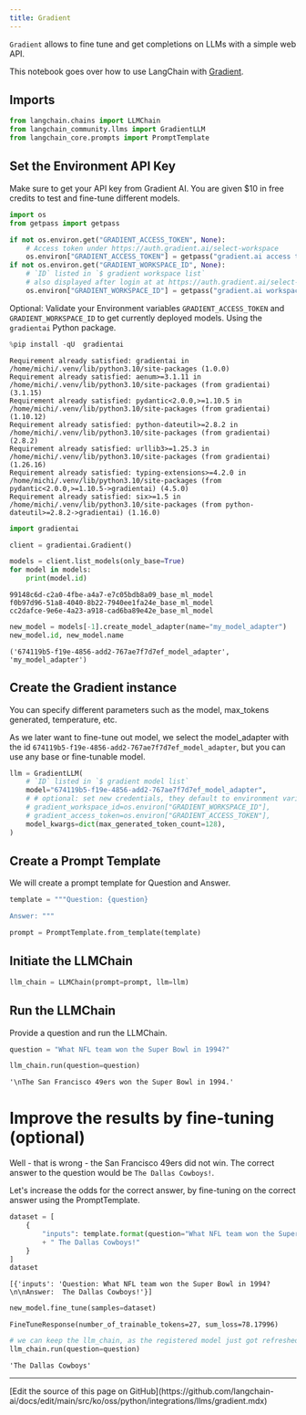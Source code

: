 ```yaml
---
title: Gradient
---
```


`Gradient` allows to fine tune and get completions on LLMs with a simple web API.

This notebook goes over how to use LangChain with [Gradient](https://gradient.ai/).

## Imports

```python
from langchain.chains import LLMChain
from langchain_community.llms import GradientLLM
from langchain_core.prompts import PromptTemplate
```

## Set the Environment API Key

Make sure to get your API key from Gradient AI. You are given $10 in free credits to test and fine-tune different models.

```python
import os
from getpass import getpass

if not os.environ.get("GRADIENT_ACCESS_TOKEN", None):
    # Access token under https://auth.gradient.ai/select-workspace
    os.environ["GRADIENT_ACCESS_TOKEN"] = getpass("gradient.ai access token:")
if not os.environ.get("GRADIENT_WORKSPACE_ID", None):
    # `ID` listed in `$ gradient workspace list`
    # also displayed after login at at https://auth.gradient.ai/select-workspace
    os.environ["GRADIENT_WORKSPACE_ID"] = getpass("gradient.ai workspace id:")
```

Optional: Validate your Environment variables `GRADIENT_ACCESS_TOKEN` and `GRADIENT_WORKSPACE_ID` to get currently deployed models. Using the `gradientai` Python package.

```python
%pip install -qU  gradientai
```

```output
Requirement already satisfied: gradientai in /home/michi/.venv/lib/python3.10/site-packages (1.0.0)
Requirement already satisfied: aenum>=3.1.11 in /home/michi/.venv/lib/python3.10/site-packages (from gradientai) (3.1.15)
Requirement already satisfied: pydantic<2.0.0,>=1.10.5 in /home/michi/.venv/lib/python3.10/site-packages (from gradientai) (1.10.12)
Requirement already satisfied: python-dateutil>=2.8.2 in /home/michi/.venv/lib/python3.10/site-packages (from gradientai) (2.8.2)
Requirement already satisfied: urllib3>=1.25.3 in /home/michi/.venv/lib/python3.10/site-packages (from gradientai) (1.26.16)
Requirement already satisfied: typing-extensions>=4.2.0 in /home/michi/.venv/lib/python3.10/site-packages (from pydantic<2.0.0,>=1.10.5->gradientai) (4.5.0)
Requirement already satisfied: six>=1.5 in /home/michi/.venv/lib/python3.10/site-packages (from python-dateutil>=2.8.2->gradientai) (1.16.0)
```

```python
import gradientai

client = gradientai.Gradient()

models = client.list_models(only_base=True)
for model in models:
    print(model.id)
```

```output
99148c6d-c2a0-4fbe-a4a7-e7c05bdb8a09_base_ml_model
f0b97d96-51a8-4040-8b22-7940ee1fa24e_base_ml_model
cc2dafce-9e6e-4a23-a918-cad6ba89e42e_base_ml_model
```

```python
new_model = models[-1].create_model_adapter(name="my_model_adapter")
new_model.id, new_model.name
```

```output
('674119b5-f19e-4856-add2-767ae7f7d7ef_model_adapter', 'my_model_adapter')
```

## Create the Gradient instance

You can specify different parameters such as the model, max_tokens generated, temperature, etc.

As we later want to fine-tune out model, we select the model_adapter with the id `674119b5-f19e-4856-add2-767ae7f7d7ef_model_adapter`, but you can use any base or fine-tunable model.

```python
llm = GradientLLM(
    # `ID` listed in `$ gradient model list`
    model="674119b5-f19e-4856-add2-767ae7f7d7ef_model_adapter",
    # # optional: set new credentials, they default to environment variables
    # gradient_workspace_id=os.environ["GRADIENT_WORKSPACE_ID"],
    # gradient_access_token=os.environ["GRADIENT_ACCESS_TOKEN"],
    model_kwargs=dict(max_generated_token_count=128),
)
```

## Create a Prompt Template

We will create a prompt template for Question and Answer.

```python
template = """Question: {question}

Answer: """

prompt = PromptTemplate.from_template(template)
```

## Initiate the LLMChain

```python
llm_chain = LLMChain(prompt=prompt, llm=llm)
```

## Run the LLMChain

Provide a question and run the LLMChain.

```python
question = "What NFL team won the Super Bowl in 1994?"

llm_chain.run(question=question)
```

```output
'\nThe San Francisco 49ers won the Super Bowl in 1994.'
```

# Improve the results by fine-tuning (optional)

Well - that is wrong - the San Francisco 49ers did not win.
The correct answer to the question would be `The Dallas Cowboys!`.

Let's increase the odds for the correct answer, by fine-tuning on the correct answer using the PromptTemplate.

```python
dataset = [
    {
        "inputs": template.format(question="What NFL team won the Super Bowl in 1994?")
        + " The Dallas Cowboys!"
    }
]
dataset
```

```output
[{'inputs': 'Question: What NFL team won the Super Bowl in 1994?\n\nAnswer:  The Dallas Cowboys!'}]
```

```python
new_model.fine_tune(samples=dataset)
```

```output
FineTuneResponse(number_of_trainable_tokens=27, sum_loss=78.17996)
```

```python
# we can keep the llm_chain, as the registered model just got refreshed on the gradient.ai servers.
llm_chain.run(question=question)
```

```output
'The Dallas Cowboys'
```

---

<Callout icon="pen-to-square" iconType="regular">
  [Edit the source of this page on GitHub](https://github.com/langchain-ai/docs/edit/main/src/ko/oss/python/integrations/llms/gradient.mdx)
</Callout>
